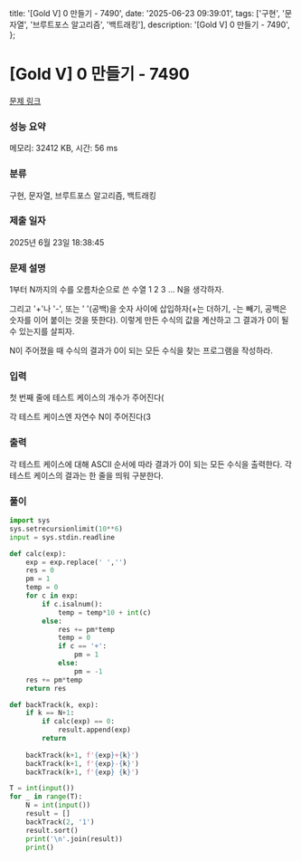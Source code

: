   title: '[Gold V] 0 만들기 - 7490',
  date: '2025-06-23 09:39:01',
  tags: ['구현', '문자열', '브루트포스 알고리즘', '백트래킹'],
  description: '[Gold V] 0 만들기 - 7490',
};

# [Gold V] 0 만들기 - 7490 

[문제 링크](https://www.acmicpc.net/problem/7490) 

### 성능 요약

메모리: 32412 KB, 시간: 56 ms

### 분류

구현, 문자열, 브루트포스 알고리즘, 백트래킹

### 제출 일자

2025년 6월 23일 18:38:45

### 문제 설명

1부터 N까지의 수를 오름차순으로 쓴 수열 1 2 3 ... N을 생각하자.

그리고 '+'나 '-', 또는 ' '(공백)을 숫자 사이에 삽입하자(+는 더하기, -는 빼기, 공백은 숫자를 이어 붙이는 것을 뜻한다). 이렇게 만든 수식의 값을 계산하고 그 결과가 0이 될 수 있는지를 살피자.

N이 주어졌을 때 수식의 결과가 0이 되는 모든 수식을 찾는 프로그램을 작성하라.

### 입력 

 첫 번째 줄에 테스트 케이스의 개수가 주어진다(

각 테스트 케이스엔 자연수 N이 주어진다(3 

### 출력 

 각 테스트 케이스에 대해 ASCII 순서에 따라 결과가 0이 되는 모든 수식을 출력한다. 각 테스트 케이스의 결과는 한 줄을 띄워 구분한다.

### 풀이
```python
import sys
sys.setrecursionlimit(10**6)
input = sys.stdin.readline

def calc(exp):
    exp = exp.replace(' ','')
    res = 0
    pm = 1
    temp = 0
    for c in exp:
        if c.isalnum():
            temp = temp*10 + int(c)
        else:
            res += pm*temp
            temp = 0
            if c == '+':
                pm = 1
            else:
                pm = -1
    res += pm*temp
    return res

def backTrack(k, exp):
    if k == N+1:
        if calc(exp) == 0:
            result.append(exp)
        return
    
    backTrack(k+1, f'{exp}+{k}')
    backTrack(k+1, f'{exp}-{k}')
    backTrack(k+1, f'{exp} {k}')

T = int(input())
for _ in range(T):
    N = int(input())
    result = []
    backTrack(2, '1')
    result.sort()
    print('\n'.join(result))
    print()
```
